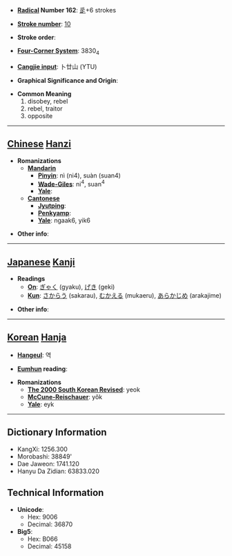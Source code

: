 * '''[[Wiktionary:Chinese radical index| Radical]] Number 162''': [[Wiktionary:Chinese radical index 辵|辵]]+6 strokes

* '''[[Wiktionary:Chinese total strokes index|Stroke number]]''': [[Wiktionary:Chinese total strokes index 10|10]]

* '''Stroke order''': 

* '''[[Wiktionary:Chinese four corner index|Four-Corner System]]''': 3830<sub>4</sub>

* '''[[Wiktionary:Chinese Cangjie index|Cangjie input]]''': 卜廿山 (YTU)

* '''Graphical Significance and Origin''': 

* '''Common Meaning'''
*#disobey, rebel
*# rebel, traitor
*# opposite

----

== [[Chinese]] [[Hanzi]] ==

* '''Romanizations'''
** '''[[Mandarin]]'''
*** '''[[Pinyin]]''': nì (ni4), suàn (suan4)
*** '''[[Wade-Giles]]''': ni<sup>4</sup>, suan<sup>4</sup>
*** '''[[Yale]]''': 
** '''[[Cantonese]]'''
*** '''[[Jyutping]]''':
*** '''[[Penkyamp]]''': 
*** '''[[Yale]]''': ngaak6, yik6

* '''Other info''': 

----

== [[Japanese]] [[Kanji]] ==

* '''Readings'''
** '''[[On]]''': [[ぎゃく]] (gyaku), [[げき]] (geki)
** '''[[Kun]]''': [[さからう]] (sakarau), [[むかえる]] (mukaeru), [[あらかじめ]] (arakajime)

* '''Other info''':  

----

== [[Korean]] [[Hanja]] ==

* '''[[Hangeul]]''': 역

* '''[[Eumhun]] reading''': 

* '''Romanizations'''
** '''[[The 2000 South Korean Revised Romanization|The 2000 South Korean Revised]]''': yeok
** '''[[McCune-Reischauer]]''': yŏk
** '''[[Yale]]''': eyk

----

== Dictionary Information ==

* KangXi: 1256.300
* Morobashi: 38849'
* Dae Jaweon: 1741.120
* Hanyu Da Zidian: 63833.020

== Technical Information ==

* '''Unicode''':
** Hex: 9006
** Decimal: 36870
* '''Big5''':
** Hex: B066
** Decimal: 45158